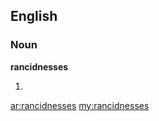 ==English==

===Noun===
'''rancidnesses'''

# {{plural of|[[rancidness]]}}

[[ar:rancidnesses]]
[[my:rancidnesses]]